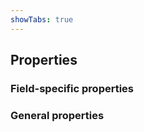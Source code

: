 ```yaml
---
showTabs: true
---
```



## Properties

### Field-specific properties

<PropertiesTable props={arraySelectionProperties} showDefaultValue />

### General properties

<PropertiesTable
  props={fieldProperties}
  valueType="Array<string | number>"
/>
